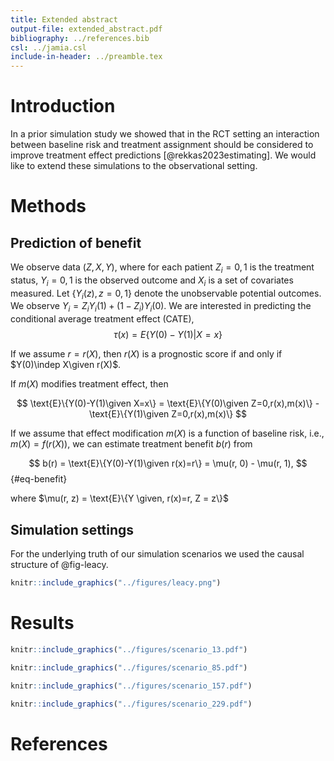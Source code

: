 ```yaml
---
title: Extended abstract
output-file: extended_abstract.pdf
bibliography: ../references.bib
csl: ../jamia.csl
include-in-header: ../preamble.tex
---
```


# Introduction

In a prior simulation study we showed that in the RCT setting an interaction
between baseline risk and treatment assignment should be considered to improve
treatment effect predictions [@rekkas2023estimating]. We would like to extend
these simulations to the observational setting.

# Methods

## Prediction of benefit

We observe data $(Z, X, Y)$, where for each patient $Z_i= 0, 1$ is the
treatment status, $Y_i = 0, 1$ is the observed outcome and $X_i$ is a set of
covariates measured. Let $\{Y_i(z), z=0, 1\}$ denote the unobservable potential
outcomes. We observe $Y_i = Z_iY_i(1) + (1 - Z_i)Y_i(0)$. We are interested in
predicting the conditional average treatment effect (CATE), 
$$\tau(x) = E\{Y(0) - Y(1)|X=x\}$$ 

If we assume $r = r(X)$, then $r(X)$ is a prognostic score if and only if
$Y(0)\indep X\given r(X)$.

If $m(X)$ modifies treatment effect, then

$$
\text{E}\{Y(0)-Y(1)\given X=x\} = \text{E}\{Y(0)\given Z=0,r(x),m(x)\} - \text{E}\{Y(1)\given Z=0,r(x),m(x)\}
$$

If we assume that effect modification $m(X)$ is a function of baseline risk,
i.e., $m(X) = f(r(X))$, we can estimate treatment benefit $b(r)$ from

$$
b(r) = \text{E}\{Y(0)-Y(1)\given r(x)=r\} = \mu(r, 0) - \mu(r, 1),
$$ {#eq-benefit}

where $\mu(r, z) = \text{E}\{Y \given, r(x)=r, Z = z\}$




## Simulation settings

For the underlying truth of our simulation scenarios we used the causal
structure of @fig-leacy.

```r
knitr::include_graphics("../figures/leacy.png")
```


# Results

```r
knitr::include_graphics("../figures/scenario_13.pdf")
```

```r
knitr::include_graphics("../figures/scenario_85.pdf")
```

```r
knitr::include_graphics("../figures/scenario_157.pdf")
```

```r
knitr::include_graphics("../figures/scenario_229.pdf")
```



# References {.unnumbered}

::: {#refs}
:::

